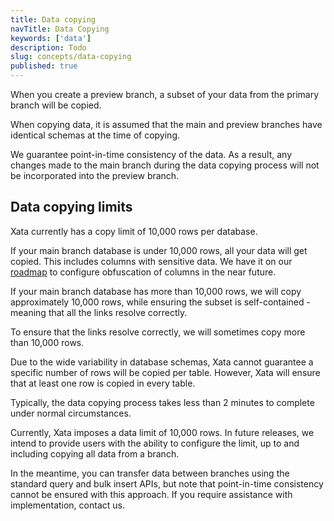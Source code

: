```yaml
---
title: Data copying
navTitle: Data Copying
keywords: ['data']
description: Todo
slug: concepts/data-copying
published: true
---
```


When you create a preview branch, a subset of your data from the primary branch will be copied.

When copying data, it is assumed that the main and preview branches have identical schemas at the time of copying.

We guarantee point-in-time consistency of the data. As a result, any changes made to the main branch during the data copying process will not be incorporated into the preview branch.

## Data copying limits

Xata currently has a copy limit of 10,000 rows per database.

If your main branch database is under 10,000 rows, all your data will get copied. This includes columns with sensitive data. We have it on our [roadmap](https://xata.io/roadmap) to configure obfuscation of columns in the near future.

If your main branch database has more than 10,000 rows, we will copy approximately 10,000 rows, while ensuring the subset is self-contained - meaning that all the links resolve correctly.

To ensure that the links resolve correctly, we will sometimes copy more than 10,000 rows.

Due to the wide variability in database schemas, Xata cannot guarantee a specific number of rows will be copied per table. However, Xata will ensure that at least one row is copied in every table.

Typically, the data copying process takes less than 2 minutes to complete under normal circumstances.

Currently, Xata imposes a data limit of 10,000 rows. In future releases, we intend to provide users with the ability to configure the limit, up to and including copying all data from a branch.

In the meantime, you can transfer data between branches using the standard query and bulk insert APIs, but note that point-in-time consistency cannot be ensured with this approach. If you require assistance with implementation, contact us.
